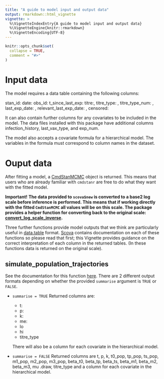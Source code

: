 ```yaml
---
title: "A guide to model input and output data"
output: rmarkdown::html_vignette
vignette: >
  %\VignetteIndexEntry{A guide to model input and output data}
  %\VignetteEngine{knitr::rmarkdown}
  %\VignetteEncoding{UTF-8}
---
```


```r
knitr::opts_chunk$set(
  collapse = TRUE,
  comment = "#>"
)
```

# Input data

The model requires a data table containing the following columns:

stan_id:
date:
obs_id:
t_since_last_exp:
titre:,
titre_type: ,
titre_type_num: ,
last_exp_date: ,
relevant_last_exp_date: ,
censored:

It can also contain further columns for any covariates to be included in the model. The data files installed with this package have additional columns infection_history, last_vax_type, and exp_num.

The model also accepts a covariate formula for a hierarchical model. The variables in the formula must correspond to column names in the dataset.

# Ouput data

After fitting a model, a [CmdStanMCMC](https://mc-stan.org/cmdstanr/reference/CmdStanMCMC.html) object is returned. This means
that users who are already familiar with `cmdstanr` are free to do what they want with the fitted model.

**Important!**
**The data provided to `scova$new` is converted to a base2 log scale before inference is performed. This means that if working
directly with the fitted `CmdStanMCMC` all values will be on this scale. The package provides a helper function for converting
back to the original scale: [convert_log_scale_inverse](../reference/convert_log_scale_inverse.html).**

Three further functions provide model outputs that we think are particularly useful in [data.table](https://cran.r-project.org/web/packages/data.table/) format.
[Scova](../reference/scova.html) contains documentation on each of these functions so please read that first; this Vignette provides
guidance on the correct interpretation of each column in the returned tables. (In these functions data is returned on the original scale).

## simulate_population_trajectories

See the documentation for this function [here](../reference/scova.html#method-simulate-population-trajectories).
There are 2 different output formats depending on whether the provided `summarise` argument is `TRUE` or `FALSE`.

* `summarise = TRUE`
  Returned columns are:
  * t:
  * p:
  * k:
  * me:
  * lo
  * hi
  * titre_type

  There will also be a column for each covariate in the hierarchical model.

* `summarise = FALSE`
  Returned columns are t, p, k, t0_pop, tp_pop, ts_pop, m1_pop, m2_pop, m3_pop, beta_t0, beta_tp, beta_ts, beta_m1, beta_m2, beta_m3, mu .draw, titre_type and a column for each covariate in the hierarchical model.


